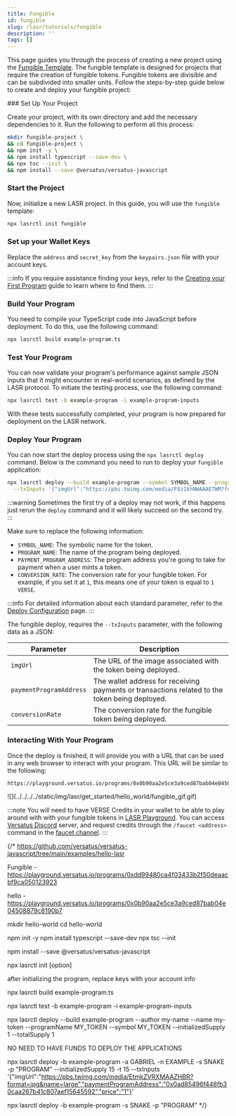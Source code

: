 ```yaml
---
title: Fungible
id: fungible
slug: /lasr/tutorials/fungible
description: ''
tags: []
---
```



This page guides you through the process of creating a new project using the [Fungible Template](/lasr/core_concepts/templates#fungible-template). The fungible template is designed for projects that require the creation of fungible tokens. Fungible tokens are divisible and can be subdivided into smaller units. Follow the steps-by-step guide below to create and deploy your fungible project:

<Steps>
### Set Up Your Project

Create your project, with its own directory and add the necessary dependencies to it. Run the following to perform all this process:

```bash copy
mkdir fungible-project \
&& cd fungible-project \
&& npm init -y \
&& npm install typescript --save-dev \
&& npx tsc --init \
&& npm install --save @versatus/versatus-javascript
```

### Start the Project

Now, initialize a new LASR project. In this guide, you will use the `fungible` template:

```bash copy
npx lasrctl init fungible
```

### Set up your Wallet Keys

Replace the `address` and `secret_key` from the `keypairs.json` file with your account keys.

:::info
  If you require assistance finding your keys, refer to the [Creating your First Program](/lasr/getting_started/creating_your_first_program#set-up-your-wallet-keys) guide to learn where to find them.
:::

### Build Your Program

You need to compile your TypeScript code into JavaScript before deployment. To do this, use the following command:

```bash copy
npx lasrctl build example-program.ts
```

### Test Your Program

You can now validate your program's performance against sample JSON inputs that it might encounter in real-world scenarios, as defined by the LASR protocol. To initiate the testing process, use the following command:

```bash copy
npx lasrctl test -b example-program -i example-program-inputs
```

With these tests successfully completed, your program is now prepared for deployment on the LASR network.

### Deploy Your Program

You can now start the deploy process using the `npx lasrctl deploy` command. Below is the command you need to run to deploy your `fungible` application:

```bash copy
npx lasrctl deploy --build example-program --symbol SYMBOL_NAME --programName PROGRAM_NAME --initializedSupply 6900000 --totalSupply 6900000 \
  --txInputs '{"imgUrl":"https://pbs.twimg.com/media/F8z1khNWAAAE7WM?format=jpg&name=900x900","paymentProgramAddress": "PAYMENT_PROGRAM_ADDRESS","conversionRate":"CONVERSION_RATE"}'
```
:::warning
  Sometimes the first try of a deploy may not work, if this happens just rerun the `deploy` command and it will likely succeed on the second try.
:::

Make sure to replace the following information:

- `SYMBOL_NAME`: The  symbolic name for the token.
- `PROGRAM_NAME`: The name of the program being deployed.
- `PAYMENT_PROGRAM_ADDRESS`: The program address you're going to take for payment when a user mints a token.
- `CONVERSION_RATE`: The conversion rate for your fungible token. For example, if you set it at `1`, this means one of your token is equal to `1 VERSE`.

:::info
For detailed information about each standard parameter, refer to the [Deploy Configuration](/lasr/lasr_guides/deploy_configuration) page.
:::

The fungible deploy, requires the `--txInputs` parameter, with the following data as a JSON:

| Parameter               | Description                                                                                      |
|-------------------------|--------------------------------------------------------------------------------------------------|
| `imgUrl`                | The URL of the image associated with the token being deployed.                                   |
| `paymentProgramAddress` | The wallet address for receiving payments or transactions related to the token being deployed.   |
| `conversionRate`        | The conversion rate for the fungible token being deployed.                                     |

### Interacting With Your Program

Once the deploy is finished, it will  provide you with a URL that can be used in any web browser to interact with your program. This URL will be similar to the following:

```
https://playground.versatus.io/programs/0x0b90aa2e5ce3a9ced87bab04e04508879c8190b7
```

<MediaWrapper>
![](../../../../static/img/lasr/get_started/hello_world/fungible_gif.gif)
</MediaWrapper>

:::note
  You will need to have VERSE Credits in your wallet to be able to play around with with your fungible tokens in [LASR Playground](https://playground.versatus.io/). You can access [Versatus Discord](https://discord.com/invite/versatus) server, and request credits through the `/faucet <address>` command in the [faucet channel](https://discord.com/channels/1034112774789414963/1228424731955433493).
:::

</Steps>



{/* https://github.com/versatus/versatus-javascript/tree/main/examples/hello-lasr

Fungible - https://playground.versatus.io/programs/0xdd99480ca4f03433b2f50deaacbf9ca050123923

hello - https://playground.versatus.io/programs/0x0b90aa2e5ce3a9ced87bab04e04508879c8190b7

mkdir hello-world
cd hello-world

npm init -y
npm install typescript --save-dev
npx tsc --init

npm install --save @versatus/versatus-javascript

npx lasrctl init [option]

after initializing the program, replace keys with your account info

npx lasrctl build example-program.ts

npx lasrctl test -b example-program -i example-program-inputs

npx lasrctl deploy --build example-program --author my-name --name my-token --programName MY_TOKEN --symbol MY_TOKEN --initializedSupply 1 --totalSupply 1

NO NEED TO HAVE FUNDS TO DEPLOY THE APPLICATIONS

npx lasrctl deploy -b example-program -a GABRIEL -n EXAMPLE -s SNAKE -p "PROGRAM" --initializedSupply 15 -t 15 --txInputs '{"imgUrl":"https://pbs.twimg.com/media/EtmkZVRXMAAZHBR?format=jpg&name=large","paymentProgramAddress":"0x0ad85496f448fb30caa267b41c807aef15645592","price":"1"}'

npx lasrctl deploy -b example-program -s SNAKE -p "PROGRAM" */}